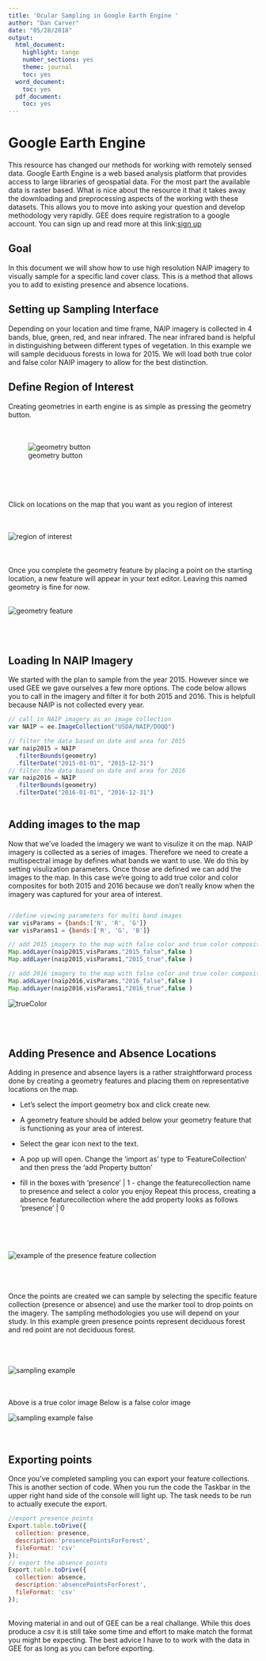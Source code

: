 ```yaml
---
title: 'Ocular Sampling in Google Earth Engine '
author: "Dan Carver"
date: "05/28/2018"
output:
  html_document:
    highlight: tango
    number_sections: yes
    theme: journal
    toc: yes
  word_document:
    toc: yes
  pdf_document:
    toc: yes
---
```


# Google Earth Engine

This resource has changed our methods for working with remotely sensed data. Google Earth Engine is a web based analysis platform that provides access to large libraries of geospatial data. For the most part the available data is raster based. What is nice about the resource it that it takes away the downloading and preprocessing aspects of the working with these datasets. This allows you to move into asking your question and develop methodology very rapidly. GEE does require registration to a google account. You can sign up and read more at this link:[sign up](https://earthengine.google.com/)

## Goal

In this document we will show how to use high resolution NAIP imagery to visually sample for a specific land cover class. This is a method that allows you to add to existing presence and absence locations.

## Setting up Sampling Interface

Depending on your location and time frame, NAIP imagery is collected in 4 bands, blue, green, red, and near infrared. The near infrared band is helpful in distinguishing between different types of vegetation. In this example we will sample deciduous forests in Iowa for 2015. We will load both true color and false color NAIP imagery to allow for the best distinction.

## Define Region of Interest
Creating geometries in earth engine is as simple as pressing the geometry button.
<br>
<br>
<br>

![geometry button](drawPolygon.png)

<br>
<br>
<br>
<br>
Click on locations on the map that you want as you region of interest
<br>
<br>
<br>

![region of interest](drawPolygon2.png)
<br>
<br>
<br>
<br>
Once you complete the geometry feature by placing a point on the starting location, a new feature will appear in your text editor. Leaving this named geometry is fine for now.
<br>
<br>

![geometry feature](geometryImport.png)
<br>
<br>
<br>
<br>

## Loading In NAIP Imagery

We started with the plan to sample from the year 2015. However since we used GEE we gave ourselves a few more options. The code below allows you to call in the imagery and filter it for both 2015 and 2016. This is helpfull because NAIP is not collected every year. 

```javascript 
// call in NAIP imagery as an image collection 
var NAIP = ee.ImageCollection("USDA/NAIP/DOQQ")

// filter the data based on date and area for 2015
var naip2015 = NAIP
  .filterBounds(geometry)
  .filterDate("2015-01-01", "2015-12-31")
// filter the data based on date and area for 2016
var naip2016 = NAIP
  .filterBounds(geometry)
  .filterDate("2016-01-01", "2016-12-31")
    
```  

## Adding images to the map

Now that we've loaded the imagery we want to visulize it on the map. NAIP imagery is collected as a series of images. Therefore we need to create a multispectral image by defines what bands we want to use. We do this by setting visulization parameters. Once those are defined we can add the images to the map. 
In this case we're going to add true color and color composites for both 2015 and 2016 because we don't really know when the imagery was captured for your area of interest. 

```javascript 

//define viewing parameters for multi band images 
var visParams = {bands:['N', 'R', 'G']}
var visParams1 = {bands:['R', 'G', 'B']}

// add 2015 imagery to the map with false color and true color composites
Map.addLayer(naip2015,visParams,"2015_false",false )
Map.addLayer(naip2015,visParams1,"2015_true",false )

// add 2016 imagery to the map with false color and true color composites
Map.addLayer(naip2016,visParams,"2016_false",false )
Map.addLayer(naip2016,visParams1,"2016_true",false )

``` 

![trueColor](trueColor.png)
<br>
<br>
<br>
<br>

## Adding Presence and Absence Locations
Adding in presence and absence layers is a rather straightforward process done by creating a geometry features and placing them on representative locations on the map. 

- Let's select the import geometry box and click create new. 

- A geometry feature should be added below your geometry feature that is functioning as your area of interest.

- Select the gear icon next to the text. 

- A pop up will open. Change the 'import as' type to 'FeatureCollection' and then press the 'add Property button' 

- fill in the boxes with 'presence' | 1 - change the featurecollection name to presence and select a color you enjoy Repeat this process, creating a absence featurecollection where the add property looks as follows 'presence' | 0


<br>
<br>
<br>

![example of the presence feature collection](presencePoints.png)
<br>
<br>
<br>
<br>


Once the points are created we can sample by selecting the specific feature collection (presence or absence) and use the marker tool to drop points on the imagery.
The sampling methodologies you use will depend on your study. In this example green presence points represent deciduous forest and red point are not deciduous forest. 

<br>
<br>
<br>
![sampling example](points1.png)
<br>
<br>
<br>

Above is a true color image 
Below is a false color image

![sampling example false](pointsFalse.png)
<br>
<br>
<br>

## Exporting points

Once you've completed sampling you can export your feature collections. This is another section of code. When you run the code the Taskbar in the upper right hand side of the console will light up. The task needs to be run to actually execute the export. 
<br>
```javascript
//export presence points
Export.table.toDrive({
  collection: presence,
  description:'presencePointsForForest',
  fileFormat: 'csv'
});
// export the absence points
Export.table.toDrive({
  collection: absence,
  description:'absencePointsForForest',
  fileFormat: 'csv'
});
```
<br>
Moving material in and out of GEE can be a real challange. While this does produce a csv it is still take some time and effort to make match the format you might be expecting. The best advice I have to to work with the data in GEE for as long as you can before exporting. 
